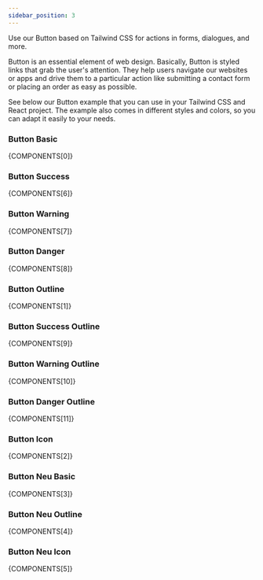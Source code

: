 ```yaml
---
sidebar_position: 3
---
```



Use our Button based on Tailwind CSS for actions in forms, dialogues, and more.

Button is an essential element of web design. Basically, Button is styled links that grab the user's attention. They help users navigate our websites or apps and drive them to a particular action like submitting a contact form or placing an order as easy as possible.

See below our Button example that you can use in your Tailwind CSS and React project. The example also comes in different styles and colors, so you can adapt it easily to your needs.

### Button Basic

<CodePreview>{COMPONENTS[0]}</CodePreview>

### Button Success

<CodePreview>{COMPONENTS[6]}</CodePreview>

### Button Warning

<CodePreview>{COMPONENTS[7]}</CodePreview>

### Button Danger

<CodePreview>{COMPONENTS[8]}</CodePreview>

### Button Outline

<CodePreview>{COMPONENTS[1]}</CodePreview>

### Button Success Outline

<CodePreview>{COMPONENTS[9]}</CodePreview>

### Button Warning Outline

<CodePreview>{COMPONENTS[10]}</CodePreview>

### Button Danger Outline

<CodePreview>{COMPONENTS[11]}</CodePreview>

### Button Icon

<CodePreview>{COMPONENTS[2]}</CodePreview>

### Button Neu Basic

<CodePreview>{COMPONENTS[3]}</CodePreview>

### Button Neu Outline

<CodePreview>{COMPONENTS[4]}</CodePreview>

### Button Neu Icon

<CodePreview>{COMPONENTS[5]}</CodePreview>
